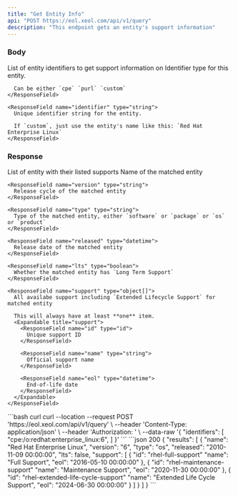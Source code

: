 ```yaml
---
title: "Get Entity Info"
api: "POST https://eol.xeol.com/api/v1/query"
description: "This endpoint gets an entity's support information"
---
```


### Body

<ParamField body="identifier" type="string[]" required="true">
  List of entity identifiers to get support information on

  <Expandable title="identifier">
    <ResponseField name="type" type="string">
      Identifier type for this entity.
      
      Can be either `cpe` `purl` `custom`
    </ResponseField>

    <ResponseField name="identifier" type="string">
      Unique identifier string for the entity.
      
      If `custom`, just use the entity's name like this: `Red Hat Enterprise Linux`
    </ResponseField>
  </Expandable>
</ParamField>

### Response

<ResponseField name="results" type="object[]">
  List of entity with their listed supports

  <Expandable title="result">
    <ResponseField name="name" type="string">
      Name of the matched entity
    </ResponseField>

    <ResponseField name="version" type="string">
      Release cycle of the matched entity
    </ResponseField>

    <ResponseField name="type" type="string">
      Type of the matched entity, either `software` or `package` or `os` or `product`
    </ResponseField>

    <ResponseField name="released" type="datetime">
      Release date of the matched entity
    </ResponseField>

    <ResponseField name="lts" type="boolean">
      Whether the matched entity has `Long Term Support`
    </ResponseField>

    <ResponseField name="support" type="object[]">
      All availabe support including `Extended Lifecycle Support` for matched entity
      
      This will always have at least **one** item.
      <Expandable title="support">
        <ResponseField name="id" type="id">
          Unique support ID 
        </ResponseField>

        <ResponseField name="name" type="string">
          Official support name
        </ResponseField>

        <ResponseField name="eol" type="datetime">
          End-of-life date
        </ResponseField>
      </Expandable>
    </ResponseField>
  </Expandable>
</ResponseField>

<RequestExample>
  ```bash curl
  curl --location --request POST 'https://eol.xeol.com/api/v1/query' \
  --header 'Content-Type: application/json' \
  --header 'Authorization: <XEOL_API_KEY>' \
  --data-raw '{
    "identifiers": [
      "cpe:/o:redhat:enterprise_linux:6",
    ]
  }'
  ```
</RequestExample>

<ResponseExample>
  ```json 200
  {
    "results": [
      {
        "name": "Red Hat Enterprise Linux",
        "version": "6",
        "type": "os",
        "released": "2010-11-09 00:00:00",
        "lts": false,
        "support": [
          {
            "id": "rhel-full-support"
            "name": "Full Support",
            "eol": "2016-05-10 00:00:00"
          },
          {
            "id": "rhel-maintenance-support"
            "name": "Maintenance Support",
            "eol": "2020-11-30 00:00:00"
          },
          {
            "id": "rhel-extended-life-cycle-support"
            "name": "Extended Life Cycle Support",
            "eol": "2024-06-30 00:00:00"
          }
        ]
      }
    ]
  }
  ```
</ResponseExample>
